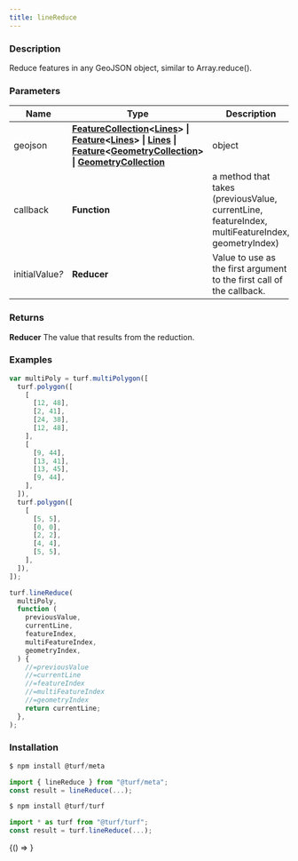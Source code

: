 ```yaml
---
title: lineReduce
---
```



### Description

Reduce features in any GeoJSON object, similar to Array.reduce().

### Parameters

| Name                 | Type                                                                                                                                                                                                                                                                                                                                                                                                                                                                                                  | Description                                                                                      |
| -------------------- | ----------------------------------------------------------------------------------------------------------------------------------------------------------------------------------------------------------------------------------------------------------------------------------------------------------------------------------------------------------------------------------------------------------------------------------------------------------------------------------------------------- | ------------------------------------------------------------------------------------------------ |
| geojson              | **[FeatureCollection](https://tools.ietf.org/html/rfc7946#section-3.3)&lt;[Lines](docs/api/types/Lines.mdx)&gt; &#124; [Feature](https://tools.ietf.org/html/rfc7946#section-3.2)&lt;[Lines](docs/api/types/Lines.mdx)&gt; &#124; [Lines](docs/api/types/Lines.mdx) &#124; [Feature](https://tools.ietf.org/html/rfc7946#section-3.2)&lt;[GeometryCollection](https://tools.ietf.org/html/rfc7946#section-3.1.8)&gt; &#124; [GeometryCollection](https://tools.ietf.org/html/rfc7946#section-3.1.8)** | object                                                                                           |
| callback             | **Function**                                                                                                                                                                                                                                                                                                                                                                                                                                                                                          | a method that takes (previousValue, currentLine, featureIndex, multiFeatureIndex, geometryIndex) |
| initialValue<i>?</i> | **Reducer**                                                                                                                                                                                                                                                                                                                                                                                                                                                                                           | Value to use as the first argument to the first call of the callback.                            |

### Returns

**Reducer** The value that results from the reduction.

### Examples

```javascript
var multiPoly = turf.multiPolygon([
  turf.polygon([
    [
      [12, 48],
      [2, 41],
      [24, 38],
      [12, 48],
    ],
    [
      [9, 44],
      [13, 41],
      [13, 45],
      [9, 44],
    ],
  ]),
  turf.polygon([
    [
      [5, 5],
      [0, 0],
      [2, 2],
      [4, 4],
      [5, 5],
    ],
  ]),
]);

turf.lineReduce(
  multiPoly,
  function (
    previousValue,
    currentLine,
    featureIndex,
    multiFeatureIndex,
    geometryIndex,
  ) {
    //=previousValue
    //=currentLine
    //=featureIndex
    //=multiFeatureIndex
    //=geometryIndex
    return currentLine;
  },
);
```

### Installation

```javascript
$ npm install @turf/meta

import { lineReduce } from "@turf/meta";
const result = lineReduce(...);
```

```javascript
$ npm install @turf/turf

import * as turf from "@turf/turf";
const result = turf.lineReduce(...);
```

<!-- Expose turf as global var for experimenting in the browser console -->

<BrowserOnly>{() => <WindowTurfGlobal turf={turf} />}</BrowserOnly>
